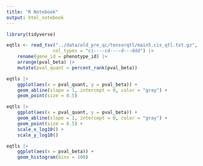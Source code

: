 ```yaml
---
title: "R Notebook"
output: html_notebook
---
```


```r
library(tidyverse)

eqtls <- read_tsv("../data/old_pre_qc/tensorqtl/main5.cis_qtl.txt.gz",
                 col_types = "ci----cd----d---ddd") |>
    rename(gene_id = phenotype_id) |>
    arrange(pval_beta) |>
    mutate(pval_quant = percent_rank(pval_beta))
```

```r
eqtls |>
    ggplot(aes(x = pval_quant, y = pval_beta)) +
    geom_abline(slope = 1, intercept = 0, color = "gray") +
    geom_point(size = 0.5)
```

```r
eqtls |>
    ggplot(aes(x = pval_quant, y = pval_beta)) +
    geom_abline(slope = 1, intercept = 0, color = "gray") +
    geom_point(size = 0.5) +
    scale_x_log10() +
    scale_y_log10()
```

```r
eqtls |>
    ggplot(aes(x = pval_beta)) +
    geom_histogram(bins = 100)
```

